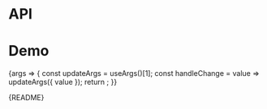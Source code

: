 
<Meta title="Packages/Datepickers/Datepicker" component={Datepicker} />

# API

<ArgsTable />

# Demo

<Canvas>
  <Story
    name="Datepicker"
    args={{
      dateStyle: DATE_STYLE_OPTIONS[1],
      eventsEnabled: true,
      isAnimated: true,
      message: 'Message'
    }}
    argTypes={{
      value: { control: 'date' },
      minValue: { control: 'date' },
      maxValue: { control: 'date' },
      dateStyle: {
        control: 'radio',
        options: DATE_STYLE_OPTIONS,
        table: { category: 'Story' }
      },
      hasMessage: { name: 'Message', control: { type: 'boolean' }, table: 'Story' },
      message: { name: 'children', control: { type: 'text' }, table: { category: 'Message' } },
      validation: {
        options: ['success', 'warning', 'error'],
        control: { type: 'radio' },
        table: { category: 'Input' }
      },
      validationLabel: {
        control: { type: 'text' },
        table: { category: 'Input' }
      }
    }}
    parameters={{
      design: {
        allowFullscreen: true,
        type: 'figma',
        url: 'https://www.figma.com/file/6g87L4FdKZTA3knt3Rsfdx/Garden?node-id=134%3A32'
      }
    }}
  >
    {args => {
      const updateArgs = useArgs()[1];
      const handleChange = value => updateArgs({ value });
      return <DatepickerStory {...args} onChange={handleChange} />;
    }}
  </Story>
</Canvas>

<Markdown>{README}</Markdown>

